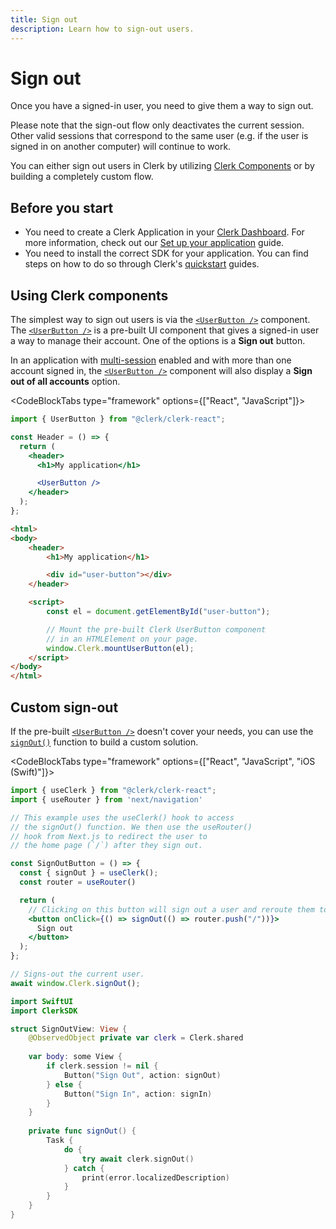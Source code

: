 ```yaml
---
title: Sign out
description: Learn how to sign-out users.
---
```


# Sign out

Once you have a signed-in user, you need to give them a way to sign out.

Please note that the sign-out flow only deactivates the current session. Other valid sessions that correspond to the same user (e.g. if the user is signed in on another computer) will continue to work.

You can either sign out users in Clerk by utilizing [Clerk Components](/docs/components/overview) or by building a completely custom flow.

## Before you start

- You need to create a Clerk Application in your [Clerk Dashboard](https://dashboard.clerk.com/). For more information, check out our [Set up your application](/docs/quickstarts/setup-clerk) guide.
- You need to install the correct SDK for your application. You can find steps on how to do so through Clerk's [quickstart](/docs/quickstarts/overview) guides.

## Using Clerk components

The simplest way to sign out users is via the [`<UserButton />`][user-button] component. The [`<UserButton />`][user-button] is a pre-built UI component that gives a signed-in user a way to manage their account. One of the options is a **Sign out** button.

<Images
  width={880}
  height={666}
  src="/docs/images/custom-flows/sign-out.jpg"
  alt="The User Button component with the 'Sign out' option hovered over."
/>

In an application with [multi-session](/docs/custom-flows/multi-session-applications) enabled and with more than one account signed in, the [`<UserButton />`][user-button] component will also display a **Sign out of all accounts** option.

<Images
  width={880}
  height={666}
  src="/docs/images/custom-flows/user-button-multisession.jpg"
  alt="The User Button component with multiple accounts signed in."
/>

<CodeBlockTabs type="framework" options={["React", "JavaScript"]}>
```jsx
import { UserButton } from "@clerk/clerk-react";

const Header = () => {
  return (
    <header>
      <h1>My application</h1>

      <UserButton />
    </header>
  );
};
```

```html
<html>
<body>
    <header>
        <h1>My application</h1>

        <div id="user-button"></div>
    </header>

    <script>
        const el = document.getElementById("user-button");

        // Mount the pre-built Clerk UserButton component
        // in an HTMLElement on your page.
        window.Clerk.mountUserButton(el);
    </script>
</body>
</html>
```
</CodeBlockTabs>

## Custom sign-out

If the pre-built [`<UserButton />`][user-button] doesn't cover your needs, you can use the [`signOut()`](/docs/references/javascript/clerk/clerk#sign-out) function to build a custom solution.

<CodeBlockTabs type="framework" options={["React", "JavaScript", "iOS (Swift)"]}>
```jsx
import { useClerk } from "@clerk/clerk-react";
import { useRouter } from 'next/navigation'

// This example uses the useClerk() hook to access
// the signOut() function. We then use the useRouter()
// hook from Next.js to redirect the user to
// the home page (`/`) after they sign out.

const SignOutButton = () => {
  const { signOut } = useClerk();
  const router = useRouter()

  return (
    // Clicking on this button will sign out a user and reroute them to the "/" (home) page.
    <button onClick={() => signOut(() => router.push("/"))}>
      Sign out
    </button>
  );
};
```

```js
// Signs-out the current user.
await window.Clerk.signOut();
```
```swift
import SwiftUI
import ClerkSDK

struct SignOutView: View {
    @ObservedObject private var clerk = Clerk.shared
    
    var body: some View {
        if clerk.session != nil {
            Button("Sign Out", action: signOut)
        } else {
            Button("Sign In", action: signIn)
        }
    }
    
    private func signOut() {
        Task {
            do {
                try await clerk.signOut()
            } catch {
                print(error.localizedDescription)
            }
        }
    }
}
```
</CodeBlockTabs>

[user-button]: /docs/components/user/user-button
